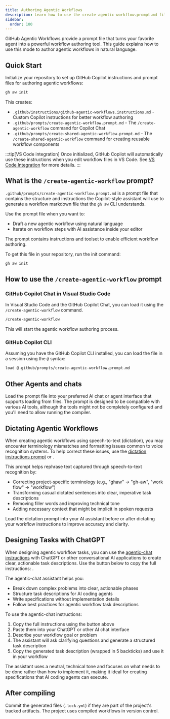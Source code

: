 ```yaml
---
title: Authoring Agentic Workflows
description: Learn how to use the create-agentic-workflow.prompt.md file in VS Code to author agentic workflows in natural language.
sidebar:
  order: 100
---
```



GitHub Agentic Workflows provide a prompt file that turns your favorite agent into 
a powerful workflow authoring tool. This guide explains how to use this mode to author agentic workflows in natural language.

## Quick Start

Initialize your repository to set up GitHub Copilot instructions and prompt files for authoring agentic workflows:

```bash wrap
gh aw init
```

This creates:
- `.github/instructions/github-agentic-workflows.instructions.md` - Custom Copilot instructions for better workflow authoring
- `.github/prompts/create-agentic-workflow.prompt.md` - The `/create-agentic-workflow` command for Copilot Chat
- `.github/prompts/create-shared-agentic-workflow.prompt.md` - The `/create-shared-agentic-workflow` command for creating reusable workflow components

:::tip[VS Code integration]
Once initialized, GitHub Copilot will automatically use these instructions when you edit workflow files in VS Code. See [VS Code Integration](/gh-aw/tools/vscode/) for more details.
:::

## What is the `/create-agentic-workflow` prompt?

`.github/prompts/create-agentic-workflow.prompt.md` is a prompt file that contains the structure and instructions the Copilot-style assistant will use to generate a workflow markdown file that the `gh aw` CLI understands.

Use the prompt file when you want to:
- Draft a new agentic workflow using natural language
- Iterate on workflow steps with AI assistance inside your editor

The prompt contains instructions and toolset to enable efficient workflow authoring.

To get this file in your repository, run the init command:

```bash
gh aw init
```

## How to use the `/create-agentic-workflow` prompt

### GitHub Copilot Chat in Visual Studio Code

In Visual Studio Code and the GitHub Copilot Chat, you can load it using the `/create-agentic-workflow` command.

```sh
/create-agentic-workflow
```

This will start the agentic workflow authoring process.

### GitHub Copilot CLI

Assuming you have the GitHub Copilot CLI installed, you can load the file in a session using the `@` syntax:

```bash
load @.github/prompts/create-agentic-workflow.prompt.md
```

## Other Agents and chats

Load the prompt file into your preferred AI chat or agent interface that supports loading from files. The prompt is designed to be compatible with various AI tools, although the tools might not be completely configured and you'll need to allow running the compiler.

## Dictating Agentic Workflows

When creating agentic workflows using speech-to-text (dictation), you may encounter terminology mismatches and formatting issues common to voice recognition systems. To help correct these issues, use the [dictation instructions prompt](https://raw.githubusercontent.com/githubnext/gh-aw/main/.github/instructions/dictation.instructions.md) or <CopyEntireFileButton filePath="https://raw.githubusercontent.com/githubnext/gh-aw/main/.github/instructions/dictation.instructions.md" label="Copy full instructions" />.

This prompt helps rephrase text captured through speech-to-text recognition by:
- Correcting project-specific terminology (e.g., "ghaw" → "gh-aw", "work flow" → "workflow")
- Transforming casual dictated sentences into clear, imperative task descriptions
- Removing filler words and improving technical tone
- Adding necessary context that might be implicit in spoken requests

Load the dictation prompt into your AI assistant before or after dictating your workflow instructions to improve accuracy and clarity.

## Designing Tasks with ChatGPT

When designing agentic workflow tasks, you can use the [agentic-chat instructions](https://raw.githubusercontent.com/githubnext/gh-aw/main/.github/instructions/agentic-chat.instructions.md) with ChatGPT or other conversational AI applications to create clear, actionable task descriptions. Use the button below to copy the full instructions: <CopyEntireFileButton filePath="https://raw.githubusercontent.com/githubnext/gh-aw/main/.github/instructions/agentic-chat.instructions.md" label="Copy agentic-chat instructions" />.

The agentic-chat assistant helps you:
- Break down complex problems into clear, actionable phases
- Structure task descriptions for AI coding agents
- Write specifications without implementation details
- Follow best practices for agentic workflow task descriptions

To use the agentic-chat instructions:

1. Copy the full instructions using the button above
2. Paste them into your ChatGPT or other AI chat interface
3. Describe your workflow goal or problem
4. The assistant will ask clarifying questions and generate a structured task description
5. Copy the generated task description (wrapped in 5 backticks) and use it in your workflow

The assistant uses a neutral, technical tone and focuses on what needs to be done rather than how to implement it, making it ideal for creating specifications that AI coding agents can execute.

## After compiling

Commit the generated files (`.lock.yml`) if they are part of the project's tracked artifacts. The project uses compiled workflows in version control.
